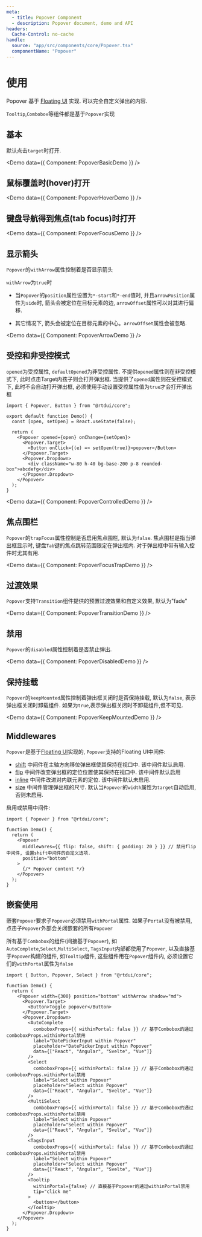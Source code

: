 ```yaml
---
meta:
  - title: Popover Component
  - description: Popover document, demo and API
headers:
  Cache-Control: no-cache
handle:
  source: "app/src/components/core/Popover.tsx"
  componentName: "Popover"
---
```



# 使用

Popover 基于 [Floating UI](https://floating-ui.com/) 实现. 可以完全自定义弹出的内容.

`Tooltip`,`Combobox`等组件都是基于`Popover`实现

## 基本

默认点击`target`时打开.

<Demo data={{ Component: PopoverBasicDemo }} />

## 鼠标覆盖时(hover)打开

<Demo data={{ Component: PopoverHoverDemo }} />

## 键盘导航得到焦点(tab focus)时打开

<Demo data={{ Component: PopoverFocusDemo }} />

## 显示箭头

`Popover`的`withArrow`属性控制着是否显示箭头

`withArrow`为`true`时

- 当`Popover`的`position`属性设置为`*-start`和`*-end`值时, 并且`arrowPosition`属性为`side`时, 箭头会被定位在目标元素的边, `arrowOffset`属性可以对其进行偏移.

- 其它情况下, 箭头会被定位在目标元素的中心。`arrowOffset`属性会被忽略.

<Demo data={{ Component: PopoverArrowDemo }} />

## 受控和非受控模式

`opened`为受控属性, `defaultOpened`为非受控属性. 不提供`opened`属性则在非受控模式下, 此时点击Target内孩子则会打开弹出框.
当提供了`opened`属性则在受控模式下, 此时不会自动打开弹出框, 必须使用手动设置受控属性值为`true`才会打开弹出框

```tsx
import { Popover, Button } from "@rtdui/core";

export default function Demo() {
  const [open, setOpen] = React.useState(false);

  return (
    <Popover opened={open} onChange={setOpen}>
      <Popover.Target>
        <Button onClick={(e) => setOpen(true)}>popover</Button>
      </Popover.Target>
      <Popover.Dropdown>
        <div className="w-80 h-40 bg-base-200 p-8 rounded-box">abcdefg</div>
      </Popover.Dropdown>
    </Popover>
  );
}
```

<Demo data={{ Component: PopoverControlledDemo }} />

## 焦点围栏

`Popover`的`trapFocus`属性控制是否启用焦点围栏, 默认为`false`.
焦点围栏是指当弹出框显示时, 键盘`Tab`键的焦点跳转范围限定在弹出框内. 对于弹出框中带有输入控件时尤其有用.

<Demo data={{ Component: PopoverFocusTrapDemo }} />

## 过渡效果

`Popover`支持`Transition`组件提供的预置过渡效果和自定义效果, 默认为"fade"

<Demo data={{ Component: PopoverTransitionDemo }} />

## 禁用

`Popover`的`disabled`属性控制着是否禁止弹出.

<Demo data={{ Component: PopoverDisabledDemo }} />

## 保持挂载

`Popover`的`keepMounted`属性控制着弹出框关闭时是否保持挂载, 默认为`false`, 表示弹出框关闭时卸载组件. 如果为`true`,表示弹出框关闭时不卸载组件,但不可见.

<Demo data={{ Component: PopoverKeepMountedDemo }} />

## Middlewares

`Popover`是基于[Floating UI](https://floating-ui.com/docs/middleware)实现的, `Popover`支持的Floating UI中间件:

- [shift](https://floating-ui.com/docs/shift) 中间件在主轴方向移位弹出框使其保持在视口中. 该中间件默认启用.
- [flip](https://floating-ui.com/docs/flip) 中间件改变弹出框的定位位置使其保持在视口中. 该中间件默认启用
- [inline](https://floating-ui.com/docs/inline) 中间件改进对内联元素的定位. 该中间件默认未启用.
- [size](https://floating-ui.com/docs/size) 中间件管理弹出框的尺寸. 默认当`Popover`的`width`属性为`target`自动启用, 否则未启用.

启用或禁用中间件:

```tsx
import { Popover } from "@rtdui/core";

function Demo() {
  return (
    <Popover
      middlewares={{ flip: false, shift: { padding: 20 } }} // 禁用flip中间件, 设置shift中间件的自定义选项.
      position="bottom"
    >
      {/* Popover content */}
    </Popover>
  );
}
```

## 嵌套使用

嵌套`Popover`要求子`Popover`必须禁用`withPortal`属性. 如果子`Portal`没有被禁用, 点击子`Popover`外部会关闭嵌套的所有`Popover`

所有基于`Combobox`的组件(间接基于`Popover`), 如`AutoComplete`,`Select`,`MultiSelect`, `TagsInput`内部都使用了`Popover`, 以及直接基于`Popover`构建的组件, 如`Tooltip`组件, 这些组件用在`Popover`组件内, 必须设置它们的`withPortal`属性为`false`

```tsx
import { Button, Popover, Select } from "@rtdui/core";

function Demo() {
  return (
    <Popover width={300} position="bottom" withArrow shadow="md">
      <Popover.Target>
        <Button>Toggle popover</Button>
      </Popover.Target>
      <Popover.Dropdown>
        <AutoComplete
          comboboxProps={{ withinPortal: false }} // 基于Combobox的通过comboboxProps.withinPortal禁用
          label="DatePickerInput within Popover"
          placeholder="DatePickerInput within Popover"
          data={["React", "Angular", "Svelte", "Vue"]}
        />
        <Select
          comboboxProps={{ withinPortal: false }} // 基于Combobox的通过comboboxProps.withinPortal禁用
          label="Select within Popover"
          placeholder="Select within Popover"
          data={["React", "Angular", "Svelte", "Vue"]}
        />
        <MultiSelect
          comboboxProps={{ withinPortal: false }} // 基于Combobox的通过comboboxProps.withinPortal禁用
          label="Select within Popover"
          placeholder="Select within Popover"
          data={["React", "Angular", "Svelte", "Vue"]}
        />
        <TagsInput
          comboboxProps={{ withinPortal: false }} // 基于Combobox的通过comboboxProps.withinPortal禁用
          label="Select within Popover"
          placeholder="Select within Popover"
          data={["React", "Angular", "Svelte", "Vue"]}
        />
        <Tooltip
          withinPortal={false} // 直接基于Popover的通过withinPortal禁用
          tip="click me"
        >
          <button></button>
        </Tooltip>
      </Popover.Dropdown>
    </Popover>
  );
}
```

